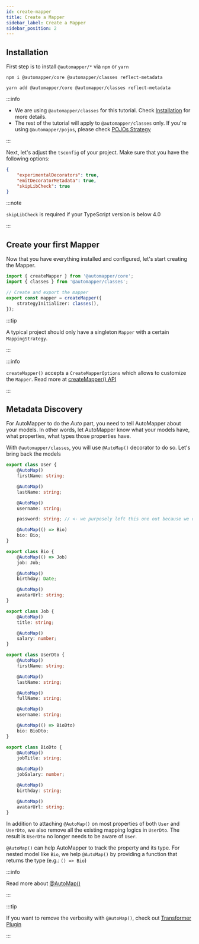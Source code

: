 ```yaml
---
id: create-mapper
title: Create a Mapper
sidebar_label: Create a Mapper
sidebar_position: 2
---
```



## Installation

First step is to install `@automapper/*` via `npm` or `yarn`

```shell
npm i @automapper/core @automapper/classes reflect-metadata
```

```shell
yarn add @automapper/core @automapper/classes reflect-metadata
```

:::info

-   We are using `@automapper/classes` for this tutorial. Check [Installation](../getting-started/installation) for more details.
-   The rest of the tutorial will apply to `@automapper/classes` only. If you're using `@automapper/pojos`, please check [POJOs Strategy](../strategies/pojos)

:::

Next, let's adjust the `tsconfig` of your project. Make sure that you have the following options:

```json
{
    "experimentalDecorators": true,
    "emitDecoratorMetadata": true,
    "skipLibCheck": true
}
```

:::note

`skipLibCheck` is required if your TypeScript version is below 4.0

:::

## Create your first Mapper

Now that you have everything installed and configured, let's start creating the Mapper.

```ts title="/src/mappings/mapper.ts"
import { createMapper } from '@automapper/core';
import { classes } from '@automapper/classes';

// Create and export the mapper
export const mapper = createMapper({
    strategyInitializer: classes(),
});
```

:::tip

A typical project should only have a singleton `Mapper` with a certain `MappingStrategy`.

:::

:::info

`createMapper()` accepts a `CreateMapperOptions` which allows to customize the `Mapper`. Read more at [createMapper() API](../api/core/modules#createmapper)

:::

## Metadata Discovery

For AutoMapper to do the _Auto_ part, you need to tell AutoMapper about your models. In other words, let AutoMapper know what your models have, what properties, what types those properties have.

With `@automapper/classes`, you will use `@AutoMap()` decorator to do so. Let's bring back the models

<Tabs>
<TabItem value="user" label="user.entity.ts" default>

```ts
export class User {
    @AutoMap()
    firstName: string;

    @AutoMap()
    lastName: string;

    @AutoMap()
    username: string;

    password: string; // <- we purposely left this one out because we don't want to map "password"

    @AutoMap(() => Bio)
    bio: Bio;
}

export class Bio {
    @AutoMap(() => Job)
    job: Job;

    @AutoMap()
    birthday: Date;

    @AutoMap()
    avatarUrl: string;
}

export class Job {
    @AutoMap()
    title: string;

    @AutoMap()
    salary: number;
}
```

</TabItem>
<TabItem value="userdto" label="user.dto.ts">

```ts
export class UserDto {
    @AutoMap()
    firstName: string;

    @AutoMap()
    lastName: string;

    @AutoMap()
    fullName: string;

    @AutoMap()
    username: string;

    @AutoMap(() => BioDto)
    bio: BioDto;
}

export class BioDto {
    @AutoMap()
    jobTitle: string;

    @AutoMap()
    jobSalary: number;

    @AutoMap()
    birthday: string;

    @AutoMap()
    avatarUrl: string;
}
```

</TabItem>
</Tabs>

In addition to attaching `@AutoMap()` on most properties of both `User` and `UserDto`, we also remove all the existing mapping logics in `UserDto`. The result is `UserDto` no longer needs to be aware of `User`.

`@AutoMap()` can help AutoMapper to track the property and its type. For nested model like `Bio`, we help `@AutoMap()` by providing a function that returns the type (e.g.: `() => Bio`)

:::info

Read more about [@AutoMap()](../strategies/classes#automap)

:::

:::tip

If you want to remove the verbosity with `@AutoMap()`, check out [Transformer Plugin](../misc/transformer-plugin)

:::
